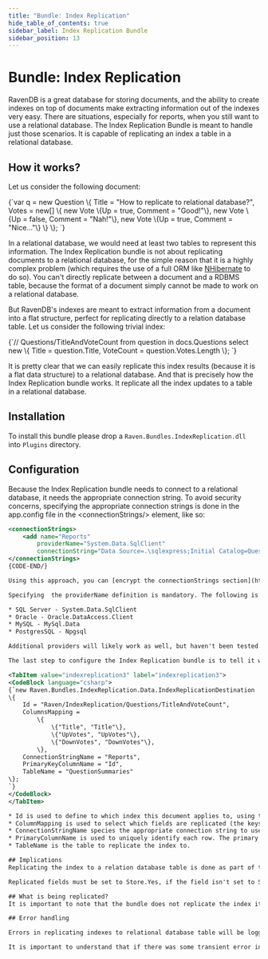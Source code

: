 ```yaml
---
title: "Bundle: Index Replication"
hide_table_of_contents: true
sidebar_label: Index Replication Bundle
sidebar_position: 13
---
```



# Bundle: Index Replication

RavenDB is a great database for storing documents, and the ability to create indexes on top of documents make extracting information out of the indexes very easy. There are situations, especially for reports, when you still want to use a relational database. The Index Replication Bundle is meant to handle just those scenarios. It is capable of replicating an index a table in a relational database.

## How it works?

Let us consider the following document:

<TabItem value="indexreplication1" label="indexreplication1">
<CodeBlock language="csharp">
{`var q = new Question
\{
	Title = "How to replicate to relational database?",
	Votes = new[]
	\{
		new Vote \{Up = true, Comment = "Good!"\},
		new Vote \{Up = false, Comment = "Nah!"\},
		new Vote \{Up = true, Comment = "Nice..."\}
	\}
\};
`}
</CodeBlock>
</TabItem>

In a relational database, we would need at least two tables to represent this information. The Index Replication bundle is not about replicating documents to a relational database, for the simple reason that it is a highly complex problem (which requires  the use of a full ORM like [NHibernate](http://nhforge.org/) to do so).  You can't directly replicate between a document and a RDBMS table, because the format of a document simply cannot be made to work on a relational database.

But RavenDB's indexes are meant to extract information from a document into a flat structure, perfect for replicating directly to a relation database table. Let us consider the following trivial index:

<TabItem value="indexreplication2" label="indexreplication2">
<CodeBlock language="csharp">
{`// Questions/TitleAndVoteCount
from question in docs.Questions
select new
\{
	Title = question.Title,
	VoteCount = question.Votes.Length
\};
`}
</CodeBlock>
</TabItem>

It is pretty clear that we can easily replicate this index results (because it is a flat data structure) to a relational database. And that is precisely how the Index Replication bundle works. It replicate all the index updates to a table in a relational database.

## Installation

To install this bundle please drop a `Raven.Bundles.IndexReplication.dll` into `Plugins` directory.

## Configuration
Because the Index Replication bundle needs to connect to a relational database, it needs the appropriate connection string. To avoid security concerns, specifying the appropriate connection strings is done in the app.config file in the &lt;connectionStrings/&gt; element, like so:

```xml
<connectionStrings>
    <add name="Reports"
        providerName="System.Data.SqlClient"
        connectionString="Data Source=.\sqlexpress;Initial Catalog=QuestionReports;Integrated Security=SSPI;"/>
</connectionStrings>
{CODE-END/}

Using this approach, you can [encrypt the connectionStrings section](https://msdn.microsoft.com/en-us/library/zhhddkxy.aspx) and avoid have a connection string in plain text.

Specifying  the providerName definition is mandatory. The following is a list of supported providers:

* SQL Server - System.Data.SqlClient
* Oracle - Oracle.DataAccess.Client
* MySQL - MySql.Data
* PostgresSQL - Npgsql

Additional providers will likely work as well, but haven't been tested.

The last step to configure the Index Replication bundle is to tell it which indexes to replicate and how to do it. We do that by creating a replication definition document, which looks like this:

<TabItem value="indexreplication3" label="indexreplication3">
<CodeBlock language="csharp">
{`new Raven.Bundles.IndexReplication.Data.IndexReplicationDestination
\{
	Id = "Raven/IndexReplication/Questions/TitleAndVoteCount",
	ColumnsMapping =
		\{
			\{"Title", "Title"\},
			\{"UpVotes", "UpVotes"\},
			\{"DownVotes", "DownVotes"\},
		\},
	ConnectionStringName = "Reports",
	PrimaryKeyColumnName = "Id",
	TableName = "QuestionSummaries"
\};
`}
</CodeBlock>
</TabItem>

* Id is used to define to which index this document applies to, using the simple ("Raven/IndexReplication/"+ indexName) naming convention.
* ColumnMapping is used to select which fields are replicated (the keys, of the left) and to which columns they map (the values, on the right).
* ConnectionStringName species the appropriate connection string to use from the app.config file.
* PrimaryColumnName is used to uniquely identify each row. The primary key name must not appear in the ColumnsMapping section.
* TableName is the table to replicate the index to.

## Implications
Replicating the index to a relation database table is done as part of the indexing process, which means that indexing (for the replicated indexes only) would be slower. We recommend using dedicated indexes for replication, and never query them if indexing speed is important.

Replicated fields must be set to Store.Yes, if the field isn't set to Store.Yes, the Index Replication bundle will be unable to replicate its value to the relational table.

## What is being replicated?
It is important to note that the bundle does not replicate the index itself, it only replicate changes to the index made once the configuration is set. This is a fine distinction, but an important one. What it means is that if you have an existing index, without the matching IndexReplicationDestination document, it will not be replicated. Once you add a matching IndexReplicationDestination document, all new changes to the index will be replicated, but existing documents, which are already indexed, will not be replicated. You can [reset the index](../../../client-api/advanced/index-administration.mdx) to force replication of all the matching documents as a result of the re-indexing process.

## Error handling

Errors in replicating indexes to relational database table will be logged to the server log and to the global error log (available in the Global Statistics page). They will not stop indexing for the index, nor will they count against the error quota of the index.

It is important to understand that if there was some transient error in replicating to the relational database (for example, because the relational database server was unreachable for a few minutes), documents that were indexed during that time will not be replicated to the relational database table once connectivity is restored.
